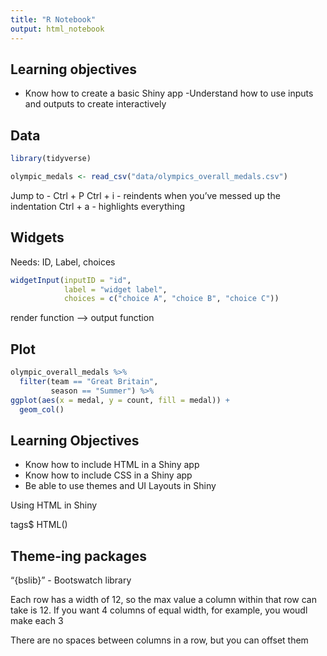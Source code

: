 ```yaml
---
title: "R Notebook"
output: html_notebook
---
```


## Learning objectives

- Know how to create a basic Shiny app
-Understand how to use inputs and outputs to create interactively

## Data

```r
library(tidyverse)
```


```r
olympic_medals <- read_csv("data/olympics_overall_medals.csv")
```

Jump to - Ctrl + P
Ctrl + i - reindents when you've messed up the indentation
Ctrl + a - highlights everything

## Widgets

Needs: ID, Label, choices

```r
widgetInput(inputID = "id",
            label = "widget label",
            choices = c("choice A", "choice B", "choice C"))
```

render function --> output function


## Plot

```r
olympic_overall_medals %>%
  filter(team == "Great Britain",
         season == "Summer") %>%
ggplot(aes(x = medal, y = count, fill = medal)) +
  geom_col()
```

## Learning Objectives

- Know how to include HTML in a Shiny app
- Know how to include CSS in a Shiny app
- Be able to use themes and UI Layouts in Shiny

Using HTML in Shiny

tags$
HTML()

## Theme-ing packages

"{bslib}" - Bootswatch library

Each row has a width of 12, so the max value a column within that row can take is 12. If you want 4 columns of equal width, for example, you woudl make each 3

There are no spaces between columns in a row, but you can offset them